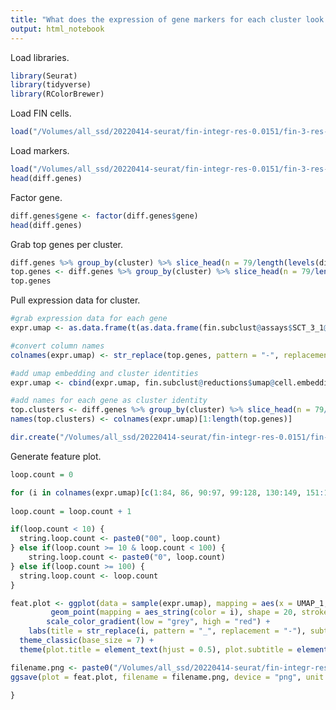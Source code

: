 ```yaml
---
title: "What does the expression of gene markers for each cluster look like?"
output: html_notebook
---
```


Load libraries.
```r
library(Seurat)
library(tidyverse)
library(RColorBrewer)
```

Load FIN cells.
```r
load("/Volumes/all_ssd/20220414-seurat/fin-integr-res-0.0151/fin-3-res-0.015/fin-3.1-neighbors.Robj")
```

Load markers.
```r
load("/Volumes/all_ssd/20220414-seurat/fin-integr-res-0.0151/fin-3-res-0.015/fin-3.1-res-0.027/diff-genes-fin-3.1-res-0.027.Robj")
head(diff.genes)
```

Factor gene.
```r
diff.genes$gene <- factor(diff.genes$gene)
head(diff.genes)
```

Grab top genes per cluster. 
```r
diff.genes %>% group_by(cluster) %>% slice_head(n = 79/length(levels(diff.genes$cluster))*2)
top.genes <- diff.genes %>% group_by(cluster) %>% slice_head(n = 79/length(levels(diff.genes$cluster))*2) %>% pull(gene)
top.genes
```

Pull expression data for cluster.
```r
#grab expression data for each gene
expr.umap <- as.data.frame(t(as.data.frame(fin.subclust@assays$SCT_3_1@data[top.genes,])))

#convert column names
colnames(expr.umap) <- str_replace(top.genes, pattern = "-", replacement = "_")

#add umap embedding and cluster identities
expr.umap <- cbind(expr.umap, fin.subclust@reductions$umap@cell.embeddings)

#add names for each gene as cluster identity
top.clusters <- diff.genes %>% group_by(cluster) %>% slice_head(n = 79/length(levels(diff.genes$cluster))*2) %>% pull(cluster)
names(top.clusters) <- colnames(expr.umap)[1:length(top.genes)]

dir.create("/Volumes/all_ssd/20220414-seurat/fin-integr-res-0.0151/fin-3-res-0.015/fin-3.1-res-0.027/feat-plot-fin-3.1-res-0.027")
```

Generate feature plot.
```r
loop.count = 0

for (i in colnames(expr.umap)[c(1:84, 86, 90:97, 99:128, 130:149, 151:155, 157:158)]) {
  
loop.count = loop.count + 1

if(loop.count < 10) {
  string.loop.count <- paste0("00", loop.count)
} else if(loop.count >= 10 & loop.count < 100) {
    string.loop.count <- paste0("0", loop.count)
} else if(loop.count >= 100) {
  string.loop.count <- loop.count
}

feat.plot <- ggplot(data = sample(expr.umap), mapping = aes(x = UMAP_1, y = UMAP_2)) +
         geom_point(mapping = aes_string(color = i), shape = 20, stroke = 0, size = 0.5) +
        scale_color_gradient(low = "grey", high = "red") +
    labs(title = str_replace(i, pattern = "_", replacement = "-"), subtitle = "Cluster 3.1, Nipbl FIN/+", x = "UMAP 1", y = "UMAP 2", color = "Norm\nUMI") +
  theme_classic(base_size = 7) +
  theme(plot.title = element_text(hjust = 0.5), plot.subtitle = element_text(hjust = 0.5), axis.line = element_blank(), axis.ticks = element_blank(), axis.text = element_blank(), legend.key.size = unit(7, "pt"))

filename.png <- paste0("/Volumes/all_ssd/20220414-seurat/fin-integr-res-0.0151/fin-3-res-0.015/fin-3.1-res-0.027/feat-plot-fin-3.1-res-0.027/", top.clusters[i], "-", string.loop.count, "-", str_replace(i, pattern = "_", replacement = "-"), "-feat-plot-fin-3.1-res-0.027.png")
ggsave(plot = feat.plot, filename = filename.png, device = "png", unit = "in", width = 3.5, height = 2.25)

}
```
